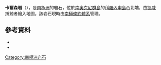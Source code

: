 {{coord|60|21|S|46|0|W|source:GNIS|display=title}}

'''卡爾森岩'''（{{lang-en|Karlsen Rock}}），是[[南極洲|南極洲]]的岩石，位於[[南奧克尼群島|南奧克尼群島]]的[[科羅內申島|科羅內申島]]西北端，由[[挪威|挪威]]捕鯨者繪入地圖，該岩石現時由[[南極條約體系|南極條約體系]]管理。

==參考資料==
*{{cite gnis | type = antarid | id = 7766| name = Karlsen Rock| accessdate = 2013-04-14}}
*{{usgs-gazetteer|id=7766}}

{{Antarctica-geo-stub}}
[[Category:南極洲岩石|Category:南極洲岩石]]